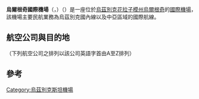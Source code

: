 {{noteTA
|1=zh-cn:乌茲別克斯坦;zh-hk:烏茲別克斯坦;zh-tw:烏茲別克;
}}
{{Infobox Airport
| name         = 烏爾根奇國際機場<br>{{lang|uz|Urgench Xalqaro Aeroporti}}<br>{{lang|en|Urgench International Airport}}
| nativename   = 
| nativename-a = 
| nativename-r = 
| image        = 
| image-width  = 
| caption      = 
| IATA         = UGC
| ICAO         = UTNU
<center>{{Location map|Uzbekistan|width=250|float=center
|caption=|mark=Airplane_silhouette.svg|marksize=10
|label=UGC|position=right
|lat_deg=41|lat_min=35|lat_sec=03|lat_dir=N
|lon_deg=60|lon_min=38|lon_sec=30|lon_dir=E
}}<small>機場在烏茲別克的位置</small></center>
| type         = 民用
| owner        = {{flagicon|UZB}} {{tsl|en|Government of Uzbekistan|烏茲別克政府}}
| operator     = [[Uzbekistan_Airways|Uzbekistan Airways]]
| city-served  = [[Urgench|Urgench]]
| location     = {{UZB}} [[花拉子模州|花拉子模州]] [[烏爾根奇|烏爾根奇]]
| elevation-f  = 320
| elevation-m  = 98
| coordinates  = {{coord|41|35|03|N|060|38|30|E|type:airport_region:UZ}}
| website      = 
| metric-rwy   = y
| r1-number    = 13/31
| r1-length-f  = 11,065
| r1-length-m  = 3,373
| r1-surface   = 瀝青
| footnotes    = 資料來源：{{tsl|en|DAFIF|}}<ref name=WAD>{{WAD|UTNU|source={{tsl|en|DAFIF|}}}}</ref><ref name=GCM>{{GCM|UGC|source={{tsl|en|DAFIF|}}}}</ref>
}}
'''烏爾根奇國際機場'''（{{lang-uz|Urgench Xalqaro Aeroporti}}，{{lang-en|Urgench International Airport}}）（{{airport codes|UGC|UTNU}}）是一座位於[[烏茲別克|烏茲別克]][[花拉子模州|花拉子模州]][[烏爾根奇|烏爾根奇]]的[[國際機場|國際機場]]，該機場主要民航業務為烏茲別克國內線以及中亞區域的國際航線。

==航空公司與目的地==
（下列航空公司之排列以該公司英語字首由A至Z排列）
{{airport-dest-list
|{{flagicon|RUS}} [[俄罗斯国家航空|羅西亞航空]]（FV）<br> 〔[[天合聯盟|天合聯盟]]〕 | 聖彼得堡
|{{flagicon|RUS}} [[S7航空|S7航空]]（S7）<br> 〔[[寰宇一家|寰宇一家]]〕 | 莫斯科-多莫多傑沃
|{{flagicon|UZB}} [[烏茲別克航空|烏茲別克航空]]（HY） | 布哈拉、莫斯科-多莫多傑沃、聖彼得報、塔什干
}}

==參考==
{{REFLIST}}

{{機場小作品}}
{{烏茲別克斯坦小作品}}

{{烏茲別克機場}}

[[Category:烏茲別克斯坦機場|Category:烏茲別克斯坦機場]]